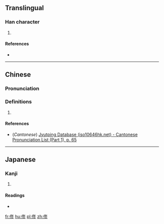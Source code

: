 ==Translingual==

===Han character===
{{Han char|rn=9|rad=人|as=07|sn=9|four=|canj=OHEH|ids=⿰亻⿱攵彡}}

# {{defn|Han|sort=人07}}

====References====
* {{Han ref|kx=0106.041|dkj=00716|dj=0225.060|hdz=10152.010|uh=4FE2|ud=20450}}

----

==Chinese==
{{zh-forms}}

===Pronunciation===
{{zh-pron
|m=xiū
|c=sau1
|mc=
|oc=
|ma=
|cat=
}}

===Definitions===
# {{rfdef|lang=zh}}

====References====
*(''Cantonese'') [http://www.iso10646hk.net/jp/document/download.jsp Jyutping Database (iso10646hk.net) - Cantonese Pronunciation List (Part 1), p. 65]

----

==Japanese==

===Kanji===
{{ja-kanji|grade=|rs=人07}}

# {{defn|lang=ja|sort=人07}}

====Readings====
* {{ja-readings|on=[[しゅう]] (shū)|kun=[[おさめる]] (osameru), [[おさまる]] (osamaru)}}

[[fr:俢]]
[[hu:俢]]
[[pl:俢]]
[[zh:俢]]